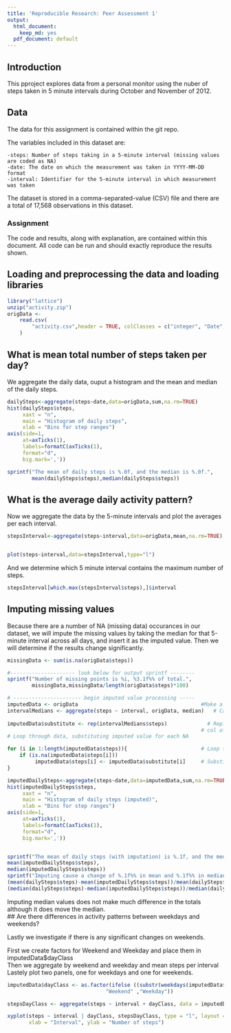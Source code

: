 ```yaml
---
title: 'Reproducible Research: Peer Assessment 1'
output:
  html_document:
    keep_md: yes
  pdf_document: default
---
```

## Introduction
This pproject explores data from a personal monitor using the nuber of steps taken in 5 minute intervals during October and November of 2012.

## Data
The data for this assignment is contained within the git repo.

The variables included in this dataset are:

    -steps: Number of steps taking in a 5-minute interval (missing values are coded as NA)  
    -date: The date on which the measurement was taken in YYYY-MM-DD format  
    -interval: Identifier for the 5-minute interval in which measurement was taken  

The dataset is stored in a comma-separated-value (CSV) file and there are a total of 17,568 observations in this dataset.

###  Assignment
The code and results, along with explanation, are contained within this document.  All code can be run and should exactly reproduce the results shown.



## Loading and preprocessing the data and loading libraries
```r
library("lattice")
unzip("activity.zip")
origData <-
    read.csv(
        "activity.csv",header = TRUE, colClasses = c("integer", "Date", "integer")
    )
```



## What is mean total number of steps taken per day?

We aggregate the daily data, ouput a histogram and the mean and median of the daily steps.

```r
dailySteps<-aggregate(steps~date,data=origData,sum,na.rm=TRUE)
hist(dailySteps$steps,
     xaxt = "n",
     main = "Histogram of daily steps",
     xlab = "Bins for step ranges")
axis(side=1,
     at=axTicks(1),
     labels=formatC(axTicks(1),
     format="d",
     big.mark=','))

sprintf("The mean of daily steps is %.0f, and the median is %.0f.",
        mean(dailySteps$steps),median(dailySteps$steps))
```

## What is the average daily activity pattern?

Now we aggregate the data by the 5-minute intervals and plot the averages per each interval.  
```r
stepsInterval<-aggregate(steps~interval,data=origData,mean,na.rm=TRUE)


plot(steps~interval,data=stepsInterval,type="l")
```
  
And we determine which 5 minute interval contains the maximum number of steps.  
```r
stepsInterval[which.max(stepsInterval$steps),]$interval
```



## Imputing missing values
Because there are a number of NA (missing data) occurances in our dataset, we will impute the missing values by taking the median for that 5-minute interval across all days, and insert it as the imputed value.  Then we will determine if the results change significantly.

```r
missingData <- sum(is.na(origData$steps))

#--------------------- look below for output sprintf --------
sprintf("Number of missing points is %i, %3.1f%% of total.",
        missingData,missingData/length(origData$steps)*100)
```

```r
# ---------------------- begin imputed value processing -----
imputedData <- origData                                        #Make a copy of the original data
intervalMedians <- aggregate(steps ~ interval, origData, median)   # Calculate step median by interval
                                                               
imputedData$substitute <- rep(intervalMedians$steps)             # Replicate for each day and add
                                                               # col of substitute data
# Loop through data, substituting imputed value for each NA

for (i in 1:length(imputedData$steps)){                        # Loop through all intervals
    if (is.na(imputedData$steps[i])) 
         imputedData$steps[i] <- imputedData$substitute[i]     # Substituting when NA occurs
}

imputedDailySteps<-aggregate(steps~date,data=imputedData,sum,na.rm=TRUE)
hist(imputedDailySteps$steps,
     xaxt = "n",
     main = "Histogram of daily steps (imputed)",
     xlab = "Bins for step ranges")
axis(side=1,
     at=axTicks(1),
     labels=formatC(axTicks(1),
     format="d",
     big.mark=','))


sprintf("The mean of daily steps (with imputation) is %.1f, and the median is %.1f.",
mean(imputedDailySteps$steps),
median(imputedDailySteps$steps))
sprintf("Imputing cause a change of %.1f%% in mean and %.1f%% in median",
(mean(dailySteps$steps)-mean(imputedDailySteps$steps))/mean(dailySteps$steps)*100,
(median(dailySteps$steps)-median(imputedDailySteps$steps))/median(dailySteps$steps)*100)
```

Imputing median values does not make much difference in the totals although it does move the median.  
## Are there differences in activity patterns between weekdays and weekends?

Lastly we investigate if there is any significant changes on weekends.

First we create factors for Weekend and Weekday and place them in imputedData$dayClass  
Then we aggregate by weekend and weekday and mean steps per interval  
Lastely plot two panels, one for weekdays and one for weekends.

```r
imputedData$dayClass <- as.factor(ifelse ((substr(weekdays(imputedData$date),1,1) == "S"),
                                "Weekend" ,"Weekday"))

stepsDayClass <- aggregate(steps ~ interval + dayClass, data = imputedData, mean)

xyplot(steps ~ interval | dayClass, stepsDayClass, type = "l", layout = c(1, 2),
       xlab = "Interval", ylab = "Number of steps")


```


